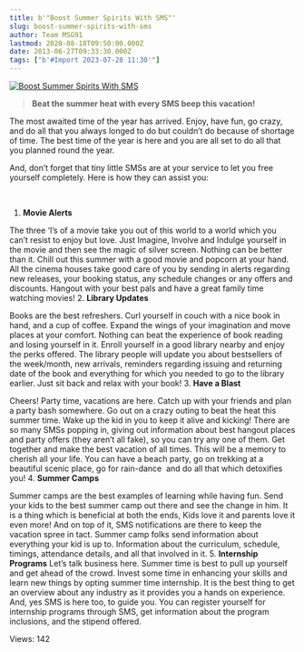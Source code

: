 ```yaml
---
title: b'"Boost Summer Spirits With SMS"'
slug: boost-summer-spirits-with-sms
author: Team MSG91
lastmod: 2020-08-18T09:50:00.000Z
date: 2013-06-27T09:33:30.000Z
tags: ["b'#Import 2023-07-28 11:30'"]
---
```


[![Boost Summer Spirits With SMS](https://images-msg91.s3.ap-south-1.amazonaws.com/content/images/wordpress/2013/06/Summer-Time-With-SMS.jpg)](https://msg91.com/guide/why-email-marketing-can-be-tedious-for-you/ "Boost Summer Spirits With SMS")

> **Beat the summer heat with every SMS beep this vacation!**
> 
> 


The most awaited time of the year has arrived. Enjoy, have fun, go crazy, and do all that you always longed to do but couldn’t do because of shortage of time. The best time of the year is here and you are all set to do all that you planned round the year.


And, don’t forget that tiny little SMSs are at your service to let you free yourself completely. Here is how they can assist you:  

 


1. **Movie Alerts**  

The three ‘I’s of a movie take you out of this world to a world which you can’t resist to enjoy but love. Just Imagine, Involve and Indulge yourself in the movie and then see the magic of silver screen. Nothing can be better than it. Chill out this summer with a good movie and popcorn at your hand. All the cinema houses take good care of you by sending in alerts regarding new releases, your booking status, any schedule changes or any offers and discounts. Hangout with your best pals and have a great family time watching movies!
2. **Library Updates**  

Books are the best refreshers. Curl yourself in couch with a nice book in hand, and a cup of coffee. Expand the wings of your imagination and move places at your comfort. Nothing can beat the experience of book reading and losing yourself in it. Enroll yourself in a good library nearby and enjoy the perks offered. The library people will update you about bestsellers of the week/month, new arrivals, reminders regarding issuing and returning date of the book and everything for which you needed to go to the library earlier. Just sit back and relax with your book!
3. **Have a Blast**  

Cheers! Party time, vacations are here. Catch up with your friends and plan a party bash somewhere. Go out on a crazy outing to beat the heat this summer time. Wake up the kid in you to keep it alive and kicking! There are so many SMSs popping in, giving out information about best hangout places and party offers (they aren’t all fake), so you can try any one of them. Get together and make the best vacation of all times. This will be a memory to cherish all your life. You can have a beach party, go on trekking at a beautiful scenic place, go for rain-dance  and do all that which detoxifies you!
4. **Summer Camps**  

Summer camps are the best examples of learning while having fun. Send your kids to the best summer camp out there and see the change in him. It is a thing which is beneficial at both the ends, Kids love it and parents love it even more! And on top of it, SMS notifications are there to keep the vacation spree in tact. Summer camp folks send information about everything your kid is up to. Information about the curriculum, schedule, timings, attendance details, and all that involved in it.
5. **Internship Programs**
Let’s talk business here. Summer time is best to pull up yourself and get ahead of the crowd. Invest some time in enhancing your skills and learn new things by opting summer time internship. It is the best thing to get an overview about any industry as it provides you a hands on experience. And, yes SMS is here too, to guide you. You can register yourself for internship programs through SMS, get information about the program inclusions, and the stipend offered.


 Views: 142


